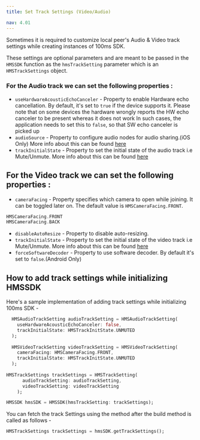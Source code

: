 ```yaml
---
title: Set Track Settings (Video/Audio)

nav: 4.01
---
```


Sometimes it is required to customize local peer's Audio & Video track settings while creating instances of 100ms SDK.

These settings are optional parameters and are meant to be passed in the `HMSSDK` function as the `hmsTrackSetting` parameter which is an `HMSTrackSettings` object.

### For the Audio track we can set the following properties :

- `useHardwareAcousticEchoCanceler` - Property to enable Hardware echo cancellation. By default, it's set to `true` if the device supports it.
  Please note that on some devices the hardware wrongly reports the HW echo canceler to be present whereas it does not work
  In such cases, the application needs to set this to `false`, so that SW echo canceler is picked up
- `audioSource` - Property to configure audio nodes for audio sharing.(iOS Only) More info about this can be found [here](../features/audio_sharing#i-os-setup)
- `trackInitialState` - Property to set the initial state of the audio track i.e Mute/Unmute. More info about this can be found [here](../features/mute#setting-video-and-mic-off-while-joining)

## For the Video track we can set the following properties : 

- `cameraFacing` - Property specifies which camera to open while joining. It can be toggled later on. The default value is `HMSCameraFacing.FRONT`.

```dart
HMSCameraFacing.FRONT
HMSCameraFacing.BACK
```

- `disableAutoResize` - Property to disable auto-resizing.
- `trackInitialState` - Property to set the initial state of the video track i.e Mute/Unmute. More info about this can be found [here](../features/mute#setting-video-and-mic-off-while-joining)
- `forceSoftwareDecoder` - Property to use software decoder. By default it's set to `false`.(Android Only)

## How to add track settings while initializing HMSSDK 

Here's a sample implementation of adding track settings while initializing 100ms SDK -

```dart
  HMSAudioTrackSetting audioTrackSetting = HMSAudioTrackSetting(
    useHardwareAcousticEchoCanceler: false,
    trackInitialState: HMSTrackInitState.UNMUTED
  );
  
  HMSVideoTrackSetting videoTrackSetting = HMSVideoTrackSetting(                                
    cameraFacing: HMSCameraFacing.FRONT,
    trackInitialState: HMSTrackInitState.UNMUTED
  );
  
HMSTrackSettings trackSettings = HMSTrackSetting(
      audioTrackSetting: audioTrackSetting,
      videoTrackSetting: videoTrackSetting
    );

HMSSDK hmsSDK = HMSSDK(hmsTrackSetting: trackSettings);
```

You can fetch the track Settings using the method after the build method is called as follows - 
```dart
HMSTrackSettings trackSettings = hmsSDK.getTrackSettings();
```

